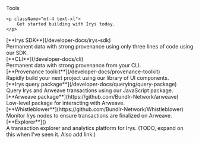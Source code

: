 
<div className="flex flex-col mt-5">
	<div className="flex items-end">
    	<div className=""><Heading level={1}>Tools</Heading></div>
    </div>

    <p className="mt-4 text-xl">
    	Get started building with Irys today.
    </p>

</div>

<div className="flex flex-col mt-10">

<div className="text-xl">[**Irys SDK**](/developer-docs/irys-sdk)</div>
<div>Permanent data with strong provenance using only three lines of code using our SDK.</div>

<div className="text-xl mt-5">[**CLI**](/developer-docs/cli)</div>

<div>Permanent data with strong provenance from your CLI.</div>

<div className="text-xl mt-5">[**Provenance toolkit**](/developer-docs/provenance-toolkit)</div>

<div>Rapidly build your next project using our library of UI components.</div>

<div className="text-xl mt-5">[**Irys query package**](/developer-docs/querying/query-package)</div>

<div>Query Irys and Arweave transactions using our JavaScript package.</div>

<div className="text-xl mt-5">[**Arweave package**](https://github.com/Bundlr-Network/arweave)</div>

<div>Low-level package for interacting with Arweave.</div>

<div className="text-xl mt-5">[**Whistleblower**](https://github.com/Bundlr-Network/Whistleblower)</div>

<div>Monitor Irys nodes to ensure transactions are finalized on Arweave.</div>

<div className="text-xl mt-5">[**Explorer**]()</div>

<div className="">
	A transaction explorer and analytics platform for Irys. (TODO, expand on this when I've seen it. Also add link.)
</div>

</div>
